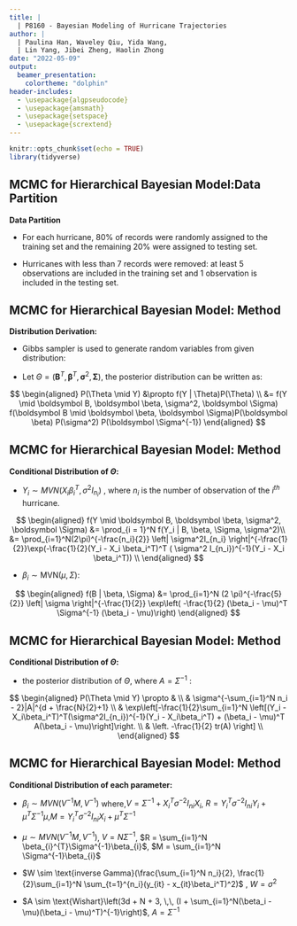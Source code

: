 ```yaml
---
title: |
  | P8160 - Bayesian Modeling of Hurricane Trajectories
author: |
  | Paulina Han, Waveley Qiu, Yida Wang,
  | Lin Yang, Jibei Zheng, Haolin Zhong
date: "2022-05-09"
output:
  beamer_presentation:
    colortheme: "dolphin"
header-includes:
  - \usepackage{algpseudocode}
  - \usepackage{amsmath}
  - \usepackage{setspace}
  - \usepackage{scrextend}
---
```


```r
knitr::opts_chunk$set(echo = TRUE)
library(tidyverse)
```


## MCMC for Hierarchical Bayesian Model:Data Partition
**Data Partition**

- For each hurricane, 80% of records were randomly assigned to the training set and the remaining 20% were assigned to testing set. 

- Hurricanes with less than 7 records were removed: at least 5 observations are included in the training set and 1 observation is included in the testing set.

## MCMC for Hierarchical Bayesian Model: Method
**Distribution Derivation:**

- Gibbs sampler is used to generate random variables from given distribution:

- Let $\Theta = (\boldsymbol B^{T}, \boldsymbol \beta^{T}, \boldsymbol \sigma^{2}, \boldsymbol \Sigma)$, the posterior distribution can be written as:

$$
\begin{aligned}
P(\Theta \mid Y) &\propto f(Y | \Theta)P(\Theta) \\
&= f(Y \mid \boldsymbol B, \boldsymbol \beta, \sigma^2, \boldsymbol \Sigma) 
f(\boldsymbol B \mid \boldsymbol \beta, \boldsymbol \Sigma)P(\boldsymbol \beta) P(\sigma^2) P(\boldsymbol \Sigma^{-1})
\end{aligned}
$$

## MCMC for Hierarchical Bayesian Model: Method
**Conditional Distribution of $\Theta$:**

- $Y_i \sim MVN( X_i\beta_i^T , \sigma^2 I_{n_i})$ , where $n_{i}$ is the number of observation of the $i^{th}$ hurricane.

$$
\begin{aligned}
 f(Y \mid \boldsymbol B, \boldsymbol \beta, \sigma^2, \boldsymbol \Sigma) &= \prod_{i = 1}^N f(Y_i | B, \beta, \Sigma, \sigma^2)\\
 &= \prod_{i=1}^N(2\pi)^{-\frac{n_i}{2}} \left| \sigma^2I_{n_i} \right|^{-\frac{1}{2}}\exp(-\frac{1}{2}(Y_i - X_i \beta_i^T)^T ( \sigma^2 I_{n_i})^{-1}(Y_i - X_i \beta_i^T)) \\
\end{aligned}
$$

- $\beta_i \sim \text{MVN}(\mu, \Sigma)$:

$$
\begin{aligned}
    f(B | \beta, \Sigma) &= \prod_{i=1}^N (2 \pi)^{-\frac{5}{2}} \left| \sigma \right|^{-\frac{1}{2}} \exp\left( -\frac{1}{2} (\beta_i - \mu)^T \Sigma^{-1} (\beta_i - \mu)\right)
\end{aligned}
$$


## MCMC for Hierarchical Bayesian Model: Method
**Conditional Distribution of $\Theta$:**

- the posterior distribution of $\Theta$, where $A = \Sigma^{-1}$ :

$$
\begin{aligned}
 P(\Theta \mid Y) \propto & \\
 & \sigma^{-\sum_{i=1}^N n_i - 2}|A|^{d + \frac{N}{2}+1} \\
 & \exp\left[-\frac{1}{2}\sum_{i=1}^N \left[(Y_i - X_i\beta_i^T)^T(\sigma^2I_{n_i})^{-1}(Y_i - X_i\beta_i^T) + (\beta_i - \mu)^T A(\beta_i - \mu)\right]\right. \\ 
 & \left. -\frac{1}{2} tr(A) \right] \\
\end{aligned}
$$


## MCMC for Hierarchical Bayesian Model: Method
**Conditional Distribution of each parameter:**

- $\beta_i \sim MVN(V^{-1}M,V^{-1})$ where,$V = \Sigma^{-1} + X_{i}^{T}\sigma^{-2}I_{ni}X_i$, $R = Y_{i}^{T}\sigma^{-2}I_{ni}Y_i + \mu^{T}\Sigma^{-1}\mu$,$M = Y_{i}^{T}\sigma^{-2}I_{ni}X_i + \mu^{T}\Sigma^{-1}$
 
- $\mu \sim MVN(V^{-1}M, V^{-1})$, $V = N\Sigma^{-1}$, $R = \sum_{i=1}^N \beta_{i}^{T}\Sigma^{-1}\beta_{i}$, $M = \sum_{i=1}^N \Sigma^{-1}\beta_{i}$

- $W \sim \text{inverse Gamma}(\frac{\sum_{i=1}^N n_i}{2}, \frac{1}{2}\sum_{i=1}^N \sum_{t=1}^{n_i}(y_{it} - x_{it}\beta_i^T)^2)$ , $W = \sigma^2$

- $A \sim \text{Wishart}\left(3d + N + 3, \,\, (I + \sum_{i=1}^N(\beta_i - \mu)(\beta_i - \mu)^T)^{-1}\right)$, $A = \Sigma^{-1}$